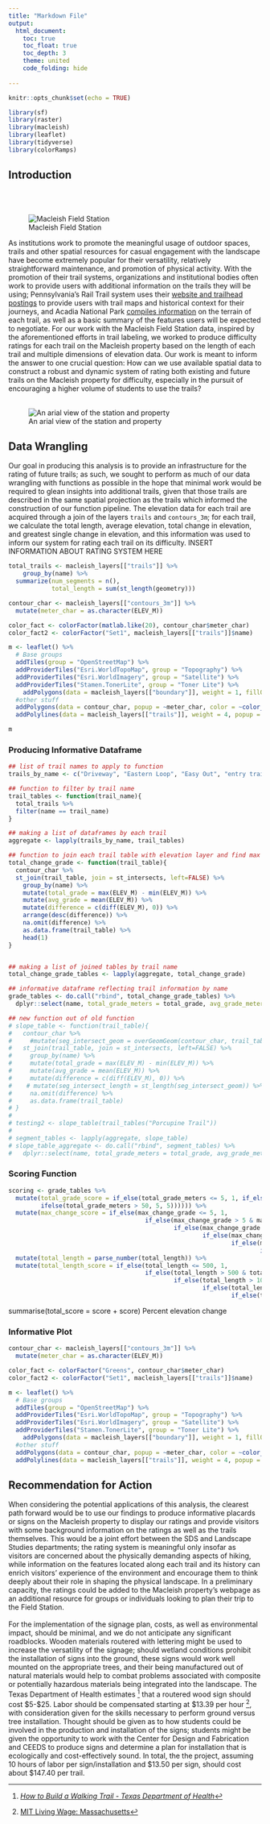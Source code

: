 ```yaml
---
title: "Markdown File"
output: 
  html_document:
    toc: true
    toc_float: true
    toc_depth: 3
    theme: united
    code_folding: hide
  
---
```


```r
knitr::opts_chunk$set(echo = TRUE)
```

```r
library(sf)
library(raster)
library(macleish)
library(leaflet)
library(tidyverse)
library(colorRamps)
```
## Introduction
<br><br>

![Macleish Field Station](https://www.smith.edu/news/gatenew/wp-content/uploads/2015/07/unnamed-640x283.jpg)


As institutions work to promote the meaningful usage of outdoor spaces, trails and other spatial resources for casual engagement with the landscape have become extremely popular for their versatility, relatively straightforward maintenance, and promotion of physical activity. With the promotion of their trail systems, organizations and institutional bodies often work to provide users with additional information on the trails they will be using; Pennsylvania’s Rail Trail system uses their [website and trailhead postings](http://visitpa.com/rails-trails) to provide users with trail maps and historical context for their journeys, and Acadia National Park [compiles information](https://www.nps.gov/acad/planyourvisit/hike-summit.htm) on the terrain of each trail, as well as a basic summary of the features users will be expected to negotiate. For our work with the Macleish Field Station data, inspired by the aforementioned efforts in trail labeling, we worked to produce difficulty ratings for each trail on the Macleish property based on the length of each trail and multiple dimensions of elevation data. Our work is meant to inform the answer to one crucial question: How can we use available spatial data to construct a robust and dynamic system of rating both existing and future trails on the Macleish property for difficulty, especially in the pursuit of encouraging a higher volume of students to use the trails?
<br><br>

![An arial view of the station and property](https://www.smith.edu/ceeds/images/photo_macleish3.jpg)


## Data Wrangling

Our goal in producing this analysis is to provide an infrastructure for the rating of future trails; as such, we sought to perform as much of our data wrangling with functions as possible in the hope that minimal work would be required to glean insights into additional trails, given that those trails are described in the same spatial projection as the trails which informed the construction of our function pipeline. The elevation data for each trail are acquired through a join of the layers `trails` and `contours_3m`; for each trail, we calculate the total length, average elevation, total change in elevation, and greatest single change in elevation, and this information was used to inform our system for rating each trail on its difficulty.
INSERT INFORMATION ABOUT RATING SYSTEM HERE

```r
total_trails <- macleish_layers[["trails"]] %>%
    group_by(name) %>%
  summarize(num_segments = n(), 
            total_length = sum(st_length(geometry)))

```

```r

contour_char <- macleish_layers[["contours_3m"]] %>%
  mutate(meter_char = as.character(ELEV_M))

color_fact <- colorFactor(matlab.like(20), contour_char$meter_char)
color_fact2 <- colorFactor("Set1", macleish_layers[["trails"]]$name)

m <- leaflet() %>%
  # Base groups
  addTiles(group = "OpenStreetMap") %>%
  addProviderTiles("Esri.WorldTopoMap", group = "Topography") %>%
  addProviderTiles("Esri.WorldImagery", group = "Satellite") %>%
  addProviderTiles("Stamen.TonerLite", group = "Toner Lite") %>%
    addPolygons(data = macleish_layers[["boundary"]], weight = 1, fillOpacity = 0.01, group = "Boundaries") %>%
  #other stuff
  addPolygons(data = contour_char, popup = ~meter_char, color = ~color_fact(meter_char), weight = .5) %>%
  addPolylines(data = macleish_layers[["trails"]], weight = 4, popup = ~name, color = ~color_fact2(name))

m

```

### Producing Informative Dataframe
```r
## list of trail names to apply to function
trails_by_name <- c("Driveway", "Eastern Loop", "Easy Out", "entry trail", "Poplar Hill Road", "Porcupine Trail", "Snowmobile Trail", "Vernal Pool Loop", "Western Loop")

## function to filter by trail name
trail_tables <- function(trail_name){
  total_trails %>%
  filter(name == trail_name)
}

## making a list of dataframes by each trail  
aggregate <- lapply(trails_by_name, trail_tables)

## function to join each trail table with elevation layer and find max grade, average grade, and difference by segment
total_change_grade <- function(trail_table){  
  contour_char %>%
  st_join(trail_table, join = st_intersects, left=FALSE) %>%
    group_by(name) %>%
    mutate(total_grade = max(ELEV_M) - min(ELEV_M)) %>%
    mutate(avg_grade = mean(ELEV_M)) %>%
    mutate(difference = c(diff(ELEV_M), 0)) %>%
    arrange(desc(difference)) %>%
    na.omit(difference) %>%
    as.data.frame(trail_table) %>%
    head(1)
}


## making a list of joined tables by trail name
total_change_grade_tables <- lapply(aggregate, total_change_grade)

## informative dataframe reflecting trail information by name
grade_tables <- do.call("rbind", total_change_grade_tables) %>%
  dplyr::select(name, total_grade_meters = total_grade, avg_grade_meters = avg_grade, total_length, max_change_grade = difference)

## new function out of old function
# slope_table <- function(trail_table){  
#   contour_char %>%
#     #mutate(seg_intersect_geom = overGeomGeom(contour_char, trail_table)) %>%
#   st_join(trail_table, join = st_intersects, left=FALSE) %>%
#     group_by(name) %>%
#     mutate(total_grade = max(ELEV_M) - min(ELEV_M)) %>%
#     mutate(avg_grade = mean(ELEV_M)) %>%
#     mutate(difference = c(diff(ELEV_M), 0)) %>%
#    # mutate(seg_intersect_length = st_length(seg_intersect_geom)) %>%
#     na.omit(difference) %>%
#     as.data.frame(trail_table)
# }
# 
# testing2 <- slope_table(trail_tables("Porcupine Trail"))
# 
# segment_tables <- lapply(aggregate, slope_table)
# slope_table_aggregate <- do.call("rbind", segment_tables) %>%
#   dplyr::select(name, total_grade_meters = total_grade, avg_grade_meters = avg_grade, total_length, seg_length, evelation = ELEV_M, difference)
```


### Scoring Function
```r

scoring <- grade_tables %>%
  mutate(total_grade_score = if_else(total_grade_meters <= 5, 1, if_else(total_grade_meters > 5 & total_grade_meters <= 20, 2, if_else(total_grade_meters > 20 & total_grade_meters < 40, 3, if_else(total_grade_meters >= 40 & total_grade_meters <= 50, 4,
         ifelse(total_grade_meters > 50, 5, 5)))))) %>%
  mutate(max_change_score = if_else(max_change_grade <= 5, 1,
                                      if_else(max_change_grade > 5 & max_change_grade <= 15, 2,
                                              if_else(max_change_grade > 15 & max_change_grade <= 30, 3,
                                                      if_else(max_change_grade > 30 & max_change_grade <= 45, 4,
                                                              if_else(max_change_grade > 45 & max_change_grade < 60, 5,
                                                                      if_else(max_change_grade >= 60, 6, 6))))))) %>%
  mutate(total_length = parse_number(total_length)) %>%
  mutate(total_length_score = if_else(total_length <= 500, 1,
                                      if_else(total_length > 500 & total_length <= 1000, 2, 
                                              if_else(total_length > 1000 & total_length <= 1500, 3,
                                                      if_else(total_length > 1500 & total_length <= 2000, 4,
                                                              if_else(total_length > 2000, 5, 5))))))
```

summarise(total_score = score + score)
Percent elevation change

### Informative Plot
```r

contour_char <- macleish_layers[["contours_3m"]] %>%
  mutate(meter_char = as.character(ELEV_M))

color_fact <- colorFactor("Greens", contour_char$meter_char)
color_fact2 <- colorFactor("Set1", macleish_layers[["trails"]]$name)

m <- leaflet() %>%
  # Base groups
  addTiles(group = "OpenStreetMap") %>%
  addProviderTiles("Esri.WorldTopoMap", group = "Topography") %>%
  addProviderTiles("Esri.WorldImagery", group = "Satellite") %>%
  addProviderTiles("Stamen.TonerLite", group = "Toner Lite") %>%
    addPolygons(data = macleish_layers[["boundary"]], weight = 1, fillOpacity = 0.01, group = "Boundaries") %>%
  #other stuff
  addPolygons(data = contour_char, popup = ~meter_char, color = ~color_fact(meter_char), weight = .5) %>%
  addPolylines(data = macleish_layers[["trails"]], weight = 4, popup = ~name, color = ~color_fact2(name))

```

## Recommendation for Action

When considering the potential applications of this analysis, the clearest path forward would be to use our findings to produce informative placards or signs on the Macleish property to display our ratings and provide visitors with some background information on the ratings as well as the trails themselves. This would be a joint effort between the SDS and Landscape Studies departments; the rating system is meaningful only insofar as visitors are concerned about the physically demanding aspects of hiking, while information on the features located along each trail and its history can enrich visitors’ experience of the environment and encourage them to think deeply about their role in shaping the physical landscape. In a preliminary capacity, the ratings could be added to the Macleish property’s webpage as an additional resource for groups or individuals looking to plan their trip to the Field Station. <br><br>
For the implementation of the signage plan, costs, as well as environmental impact, should be minimal, and we do not anticipate any significant roadblocks. Wooden materials routered with lettering might be used to increase the versatility of the signage; should wetland conditions prohibit the installation of signs into the ground, these signs would work well mounted on the appropriate trees, and their being manufactured out of natural materials would help to combat problems associated with composite or potentially hazardous materials being integrated into the landscape. The Texas Department of Health estimates [^1] that a routered wood sign should cost \$5-\$25. Labor should be compensated starting at \$13.39 per hour [^2], with consideration given for the skills necessary to perform ground versus tree installation. Thought should be given as to how students could be involved in the production and installation of the signs; students might be given the opportunity to work with the Center for Design and Fabrication and CEEDS to produce signs and determine a plan for installation that is ecologically and cost-effectively sound. In total, the the project, assuming 10 hours of labor per sign/installation and \$13.50 per sign, should cost about $147.40 per trail. 

[^1]: [*How to Build a Walking Trail - Texas Department of Health*](http://www.dshs.texas.gov/wellness/resource/trail.pdf)
[^2]: [MIT Living Wage: Massachusetts](http://livingwage.mit.edu/states/25)